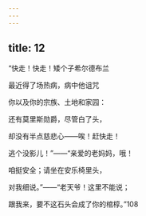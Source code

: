 ```yaml
---
---
---
```

title: 12
---




“快走！快走！矮个子希尔德布兰

最近得了场热病，病中他诅咒

你以及你的宗族、土地和家园：

还有莫里斯勋爵，尽管白了头，

却没有半点慈悲心——唉！赶快走！

逃个没影儿！”——“亲爱的老妈妈，哦！

咱挺安全；请坐在安乐椅里头，

对我细说。”——“老天爷！这里不能说；

跟我来，要不这石头会成了你的棺椁。”108